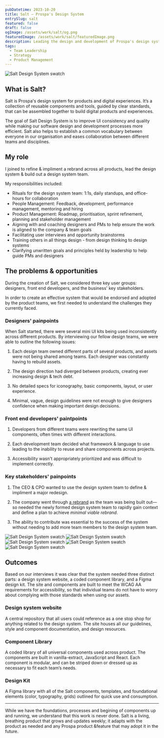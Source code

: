 ```yaml
---
pubDatetime: 2023-10-20
title: Salt — Prospa's Design System
entrySlug: salt
featured: false
draft: false
ogImage: /assets/work/salt/og.png
featuredImage: /assets/work/salt/featuredImage.png
description: Leading the design and development of Prospa's design system, Salt.
tags:
  - Team Leadership
  - Strategy
  - Product Management
---
```



<Image src={saltSwatch} alt='Salt Design System swatch' class='superwide' />

## What is Salt?

Salt is Prospa's design system for products and digital experiences. It’s a collection of reusable components and tools, guided by clear standards, that can be assembled together to build digital products and experiences.

The goal of Salt Design System is to improve UI consistency and quality while making our software design and development processes more efficient. Salt also helps to establish a common vocabulary between everyone in our organisation and eases collaboration between different teams and disciplines.

## My role

I joined to refine & impliment a rebrand across all products, lead the design system & build out a design system team.

My responsibilities included:

- Rituals for the design system team: 1:1s, daily standups, and office-hours for collaboration
- People Management: Feedback, development, performance management, mentoring and hiring
- Product Management: Roadmap, prioritisation, sprint refinement, planning and stakeholder management
- Aigning with and coaching designers and PMs to help ensure the work is aligned to the company & team goals
- Facilitating user interviews and opportunity brainstorms
- Training others in all things design - from design thinking to design systems
- Clarifying unwritten goals and principles held by leadership to help guide PMs and designers

## The problems & opportunities

During the creation of Salt, we considered three key user groups: designers, front end developers, and the business' key stakeholders.

In order to create an effective system that would be endorsed and adopted by the product teams, we first needed to understand the challenges they currently faced.

### Designers' painpoints

When Salt started, there were several mini UI kits being used inconsistently across different products. By interviewing our fellow design teams, we were able to outline the following issues:

1. Each design team owned different parts of several products, and assets were not being shared among teams. Each designer was constantly having to rebuild assets.

1. The design direction had diverged between products, creating ever increasing design & tech debt.

1. No detailed specs for iconography, basic components, layout, or user experience.

1. Minimal, vague, design guidelines were not enough to give designers confidence when making important design decisions.

### Front end developers' paintpoints

1. Developers from different teams were rewriting the same UI components, often times with different interactions.

1. Each development team decided what framework & language to use leading to the inability to reuse and share components across projects.

1. Accessibility wasn't appropriately prioritized and was difficult to implement correctly.

### Key stakeholders' painpoints

1. The CEO & CPO wanted to use the design system team to define & impliment a major redesign.

1. The company went through [a rebrand](/work/prospa-rebrand) as the team was being built out—so needed the newly formed design system team to rapidly gain context and define a plan to achieve _minimal viable rebrand_.

1. The ability to contribute was essential to the success of the system without needing to add more team members to the design system team.

<div class="flex flex-col gap-2 mb-8 flex-auto superwide">

<div class='flex flex-row items-start gap-2'>
	<Image src={color} alt='Salt Design System swatch' class='!my-0 w-[50%] rounded' />
	<Image src={type} alt='Salt Design System swatch' class='!my-0 w-[50%] rounded' />
</div>

<div class='flex flex-row items-start gap-2'>
	<Image
		src={link}
		alt='Salt Design System swatch'
		class='!my-0 w-[68%] self-stretch rounded bg-[white]'
	/>
	<Image src={cursors} alt='Salt Design System swatch' class='!my-0 w-[32%] rounded' />
</div>

<div class='flex flex-row items-start gap-0'>
	<Image src={contribution} alt='Salt Design System swatch' class='!my-0 w-full rounded' />
</div>

</div>

## Outcomes

Based on our interviews it was clear that the system needed three distinct parts: a design system website, a coded component library, and a Figma design kit. The site and components are built to meet the WCAG AA requirements for accessibility, so that individual teams do not have to worry about complying with those standards when using our assets.

### Design system website

A central repository that all users could reference as a one stop shop for anything related to the design system. The site houses all our guidelines, style and component documentation, and design resources.

### Component Library

A coded library of all universal components used across product. The components are built in vanilla-extract, JavaScript and React. Each component is modular, and can be striped down or dressed up as necessary to fit each team’s needs.

### Design Kit

A Figma library with all of the Salt components, templates, and foundational elements (color, typography, grids) outlined for quick use and consumption.

---

While we have the foundations, processes and begining of components up and running, we understand that this work is never done. Salt is a living, breathing product that grows and updates weekly; it adapts with the product as needed and any Prospa product &feature that may adopt it in the future.

